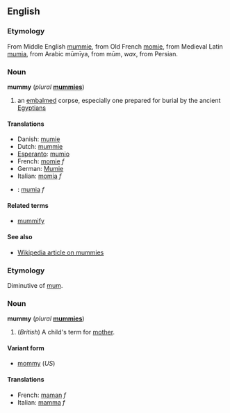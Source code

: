 ==English==
===Etymology===
From Middle English [[mummie]], from Old French [[momie]], from Medieval Latin [[mumia]], from Arabic mūmīya, from mūm, ''wax'', from Persian.

===Noun===
'''mummy''' (''plural'' '''[[mummies]]''')

#an [[embalm]]ed corpse, especially one prepared for burial by the ancient [[Egyptian]]s

====Translations====
*Danish: [[mumie#Danish|mumie]]
*Dutch: [[mummie]]
*[[Esperanto]]: [[mumio]]
*French: [[momie]] ''f''
*German: [[Mumie#German|Mumie]]
*Italian: [[momia]] ''f''
*{{pl}}: [[mumia]] ''f''

====Related terms====
*[[mummify]]

====See also====
*[[w:Mummy|Wikipedia article on mummies]]

===Etymology===
Diminutive of [[mum]].

===Noun===
'''mummy''' (''plural'' '''[[mummies]]''')

#(''British'') A child's term for [[mother]].

====Variant form====
*[[mommy]] (''US'')

====Translations====
*French: [[maman]] ''f''
*Italian: [[mamma#Italian|mamma]] ''f''